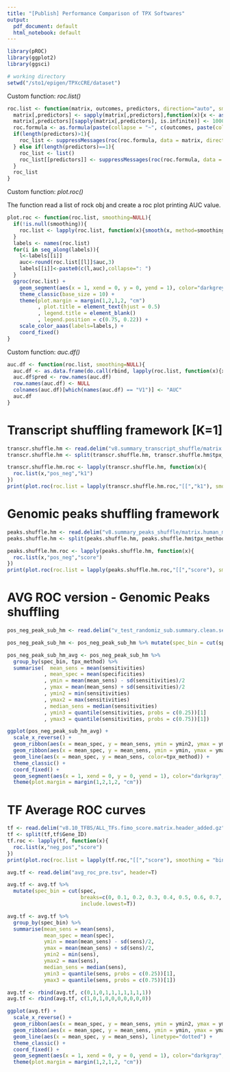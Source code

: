 ```yaml
---
title: "[Publish] Performance Comparison of TPX Softwares"
output:
  pdf_document: default
  html_notebook: default
---
```


```r
library(pROC)
library(ggplot2)
library(ggsci)

# working directory
setwd("/sto1/epigen/TPXcCRE/dataset")
```

Custom function: _roc.list()_

```r
roc.list <- function(matrix, outcomes, predictors, direction="auto", smoothing=NULL){
  matrix[,predictors] <- sapply(matrix[,predictors],function(x){x <- as.numeric(x)})
  matrix[,predictors][sapply(matrix[,predictors], is.infinite)] <- 1000
  roc.formula <- as.formula(paste(collapse = "~", c(outcomes, paste(collapse = "+", predictors))))
  if(length(predictors)>1){
    roc_list <- suppressMessages(roc(roc.formula, data = matrix, direction = direction, na.rm = T))
  } else if(length(predictors)==1){
    roc_list <- list()
    roc_list[[predictors]] <- suppressMessages(roc(roc.formula, data = matrix, direction = direction, na.rm = T))
  }
  roc_list
}
```

Custom function: _plot.roc()_

The function read a list of rock obj and create a roc plot printing AUC value.

```r
plot.roc <- function(roc.list, smoothing=NULL){
  if(!is.null(smoothing)){
    roc.list <- lapply(roc.list, function(x){smooth(x, method=smoothing)})
  }
  labels <- names(roc.list)
  for(i in seq_along(labels)){
    l<-labels[[i]]
    auc<-round(roc.list[[l]]$auc,3)
    labels[[i]]<-paste0(c(l,auc),collapse=": ")
  }
  ggroc(roc.list) + 
    geom_segment(aes(x = 1, xend = 0, y = 0, yend = 1), color="darkgrey", linetype="dashed") +
    theme_classic(base_size = 10) +
    theme(plot.margin = margin(1,2,1,2, "cm")
          , plot.title = element_text(hjust = 0.5)
          , legend.title = element_blank()
          , legend.position = c(0.75, 0.22)) +
    scale_color_aaas(labels=labels,) +
    coord_fixed()
}
```

Custom function: _auc.df()_

```r
auc.df <- function(roc.list, smoothing=NULL){
  auc.df <- as.data.frame(do.call(rbind, lapply(roc.list, function(x){x$auc})))
  auc.df$pred <- row.names(auc.df)
  row.names(auc.df) <- NULL
  colnames(auc.df)[which(names(auc.df) == "V1")] <- "AUC"
  auc.df
}
```


# Transcript shuffling framework [K=1]
```r
transcr.shuffle.hm <- read.delim("v8.summary_transcript_shuffle/matrix.human_mouse.tpx_method.gz", header=T)
transcr.shuffle.hm <- split(transcr.shuffle.hm, transcr.shuffle.hm$tpx_method)

transcr.shuffle.hm.roc <- lapply(transcr.shuffle.hm, function(x){
  roc.list(x,"pos_neg","k1")
})
print(plot.roc(roc.list = lapply(transcr.shuffle.hm.roc,"[[","k1"), smoothing = "binormal"))
```


# Genomic peaks shuffling framework
```r
peaks.shuffle.hm <- read.delim("v8.summary_peaks_shuffle/matrix.human_mouse.tpx_method.gz", header=T)
peaks.shuffle.hm <- split(peaks.shuffle.hm, peaks.shuffle.hm$tpx_method)

peaks.shuffle.hm.roc <- lapply(peaks.shuffle.hm, function(x){
  roc.list(x,"pos_neg","score")
})
print(plot.roc(roc.list = lapply(peaks.shuffle.hm.roc,"[[","score"), smoothing = "binormal"))
```


# AVG ROC version - Genomic Peaks shuffling 
```r
pos_neg_peak_sub_hm <- read.delim("v_test_randomiz_sub.summary.clean.sens_spec.tpx_method.gz",header=T)

pos_neg_peak_sub_hm <- pos_neg_peak_sub_hm %>% mutate(spec_bin = cut(specificities, breaks=c(0, 0.1, 0.2, 0.3, 0.4, 0.5, 0.6, 0.7, 0.8, 0.9, 1), include.lowest=T))

pos_neg_peak_sub_hm_avg <- pos_neg_peak_sub_hm %>%
  group_by(spec_bin, tpx_method) %>%
  summarise(  mean_sens = mean(sensitivities)
            , mean_spec = mean(specificities)
            , ymin = mean(mean_sens) - sd(sensitivities)/2
            , ymax = mean(mean_sens) + sd(sensitivities)/2
            , ymin2 = min(sensitivities)
            , ymax2 = max(sensitivities)
            , median_sens = median(sensitivities)
            , ymin3 = quantile(sensitivities, probs = c(0.25))[1]
            , ymax3 = quantile(sensitivities, probs = c(0.75))[1])

ggplot(pos_neg_peak_sub_hm_avg) +
  scale_x_reverse() +
  geom_ribbon(aes(x = mean_spec, y = mean_sens, ymin = ymin2, ymax = ymax2, group=tpx_method), fill = "grey90") +
  geom_ribbon(aes(x = mean_spec, y = mean_sens, ymin = ymin, ymax = ymax, group=tpx_method), fill = "grey50") +
  geom_line(aes(x = mean_spec, y = mean_sens, color=tpx_method)) +
  theme_classic() +
  coord_fixed() +
  geom_segment(aes(x = 1, xend = 0, y = 0, yend = 1), color="darkgray", linetype="dashed", size = 0.3) +
  theme(plot.margin = margin(1,2,1,2, "cm"))
```



# TF Average ROC curves
```r
tf <- read.delim("v8.10_TFBS/ALL_TFs.fimo_score.matrix.header_added.gz", header = T)
tf <- split(tf,tf$Gene_ID)
tf.roc <- lapply(tf, function(x){
  roc.list(x,"neg_pos","score")
})
print(plot.roc(roc.list = lapply(tf.roc,"[[","score"), smoothing = "binormal"))
```


```r
avg.tf <- read.delim("avg_roc_pre.tsv", header=T)

avg.tf <- avg.tf %>% 
  mutate(spec_bin = cut(spec, 
                        breaks=c(0, 0.1, 0.2, 0.3, 0.4, 0.5, 0.6, 0.7, 0.8, 0.9, 1),
                        include.lowest=T))

avg.tf <- avg.tf %>%
  group_by(spec_bin) %>%
  summarise(mean_sens = mean(sens),
            mean_spec = mean(spec),
            ymin = mean(mean_sens) - sd(sens)/2,
            ymax = mean(mean_sens) + sd(sens)/2,
            ymin2 = min(sens),
            ymax2 = max(sens),
            median_sens = median(sens),
            ymin3 = quantile(sens, probs = c(0.25))[1],
            ymax3 = quantile(sens, probs = c(0.75))[1])

avg.tf <- rbind(avg.tf, c(0,1,0,1,1,1,1,1,1,1))
avg.tf <- rbind(avg.tf, c(1,0,1,0,0,0,0,0,0,0))

ggplot(avg.tf) +
  scale_x_reverse() +
  geom_ribbon(aes(x = mean_spec, y = mean_sens, ymin = ymin2, ymax = ymax2), fill = "grey90") +
  geom_ribbon(aes(x = mean_spec, y = mean_sens, ymin = ymin, ymax = ymax), fill = "grey50") +
  geom_line(aes(x = mean_spec, y = mean_sens), linetype="dotted") +
  theme_classic() +
  coord_fixed() +
  geom_segment(aes(x = 1, xend = 0, y = 0, yend = 1), color="darkgray", linetype="dashed", size = 0.3) +
  theme(plot.margin = margin(1,2,1,2, "cm"))
```




